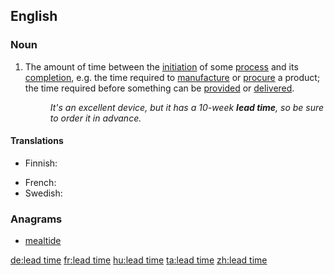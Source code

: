 ==English==
{{wikipedia}}

===Noun===
{{en-noun|head=[[lead]] [[time]]}}
# {{context|idiomatic|lang=en}} The amount of time between the [[initiation]] of some [[process]] and its [[completion]], e.g. the time required to [[manufacture]] or [[procure]] a product; the time required before something can be [[provided]] or [[delivered]].
#: ''It's an excellent device, but it has a 10-week '''lead time''', so be sure to order it in advance.''

====Translations====
{{trans-top|the amount of time between the initiation of some process and its completion}}
* Finnish: {{t|fi|läpimenoaika}}
{{trans-mid}}
* French: {{t|fr|délai de mise en œuvre|m}}
* Swedish: {{t|sv|ledtid|c}}
{{trans-bottom}}

===Anagrams===
* [[mealtide#English|mealtide]]

[[de:lead time]]
[[fr:lead time]]
[[hu:lead time]]
[[ta:lead time]]
[[zh:lead time]]